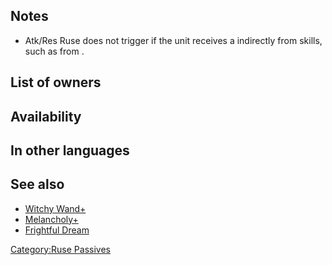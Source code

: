 {{Passive
|name=Atk/Res Ruse
|type=B
|exclusive=0
|canUseMove=Infantry,Cavalry
|canUseWeapon={{WeaponList|exclude=Staff}}
|1name=Atk/Res Ruse 1
|1tagid=SID_攻撃魔防の大共謀1
|alt1name=Atk Res Ruse 1
|1effect=If a Rally Assist skill is used by unit or targets unit, inflicts Atk/Res-1 and【Guard】on foes in cardinal directions of unit and target through their next actions.<br><br>【Guard】<br>Inflicts Special cooldown charge -1 on target per attack during combat through its next action. (Only highest value applied. Does not stack.)
|1required=-
|1cost=60
|1promotionRarity=4
|1promotionTier=1
|2name=Atk/Res Ruse 2
|2tagid=SID_攻撃魔防の大共謀2
|alt2name=Atk Res Ruse 2
|2effect=If a Rally Assist skill is used by unit or targets unit, inflicts Atk/Res-3 and【Guard】on foes in cardinal directions of unit and target through their next actions.<br><br>【Guard】<br>Inflicts Special cooldown charge -1 on target per attack during combat through its next action. (Only highest value applied. Does not stack.)
|2cost=120
|2promotionRarity=5
|2promotionTier=1
|3name=Atk/Res Ruse 3
|3tagid=SID_攻撃魔防の大共謀3
|alt3name=Atk Res Ruse 3
|3effect=If a Rally Assist skill is used by unit or targets unit, inflicts Atk/Res-5 and【Guard】on foes in cardinal directions of unit and target through their next actions.<br><br>【Guard】<br>Inflicts Special cooldown charge -1 on target per attack during combat through its next action. (Only highest value applied. Does not stack.)
|3cost=240
|properties=random_owner,random_inherit_base
}}
==Notes==
{{Penalties}}
{{Guard}}
* Atk/Res Ruse does not trigger if the unit receives a {{SEt|bonus}} indirectly from skills, such as from {{St|Rally Up Atk+}}.
{{CardinalDirections}}
==List of owners==
{{Skill Hero List}}
==Availability==
{{PassiveFocusList}}
{{PassiveDistributionList}}
{{PassiveCombatManualList}}
==In other languages==
{{OtherLanguages
|english=Atk/Res Ruse
|japanese=攻撃魔防の大共謀
|german=Agr./Res.-Kniff
|spanishEU=Treta Ata/Res
|spanishLA=Treta Atq./Res.
|french=Leurre Atq/Rés
|italian=Furto Att/Res
|chineseTW=攻擊魔防大共謀
|portuguese=Ardil Atq./Res.
}}
==See also==
* [[Witchy Wand+]]
* [[Melancholy+]]
* [[Frightful Dream]]
{{Passives Navbox|B}}
[[Category:Ruse Passives]]